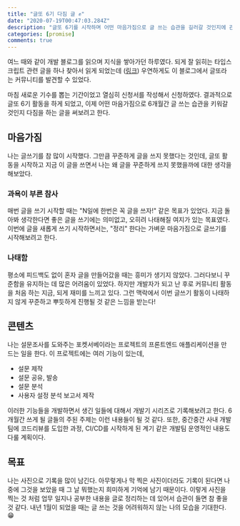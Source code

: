 ```yaml
---
title: "글또 6기 다짐 글 ✊"
date: "2020-07-19T00:47:03.284Z"
description: "글또 6기를 시작하며 어떤 마음가짐으로 글 쓰는 습관을 길러갈 것인지에 관한 글"
categories: [promise]
comments: true
---
```


여느 때와 같이 개발 블로그를 읽으며 지식을 쌓아가던 하루였다. 되게 잘 읽히는 타입스크립트 관련 글을 하나 찾아서 읽게 되었는데 ([링크](https://feel5ny.github.io/2017/11/24/Typescript_09/)) 우연하게도 이 블로그에서 글또라는 커뮤니티를 발견할 수 있었다.

마침 새로운 기수를 뽑는 기간이었고 열심히 신청서를 작성해서 신청하였다. 결과적으로 글또 6기 활동을 하게 되었고, 이제 어떤 마음가짐으로 6개월간 글 쓰는 습관을 키워갈 것인지 다짐을 하는 글을 써보려고 한다.

## 마음가짐

나는 글쓰기를 참 많이 시작했다. 그만큼 꾸준하게 글을 쓰지 못했다는 것인데, 글또 활동을 시작하고 지금 이 글을 쓰면서 나는 왜 글을 꾸준하게 쓰지 못했을까에 대한 생각을 해보았다.

### 과욕이 부른 참사

매번 글을 쓰기 시작할 때는 "N일에 한번은 꼭 글을 쓰자!" 같은 목표가 있었다. 지금 돌아봐 생각한다면 좋은 글을 쓰기에는 의미없고, 오히려 나태해질 여지가 있는 목표였다. 이번에 글을 새롭게 쓰기 시작하면서는, "정리" 한다는 가벼운 마음가짐으로 글쓰기를 시작해보려고 한다.

### 나태함

평소에 피드백도 없이 혼자 글을 만들어갔을 때는 흥미가 생기지 않았다. 그러다보니 꾸준함을 유지하는 데 많은 어려움이 있었다. 하지만 개발자가 되고 난 후로 커뮤니티 활동을 처음 하는 지금, 되게 재미를 느끼고 있다. 그런 맥락에서 이번 글쓰기 활동이 나태하지 않게 꾸준하고 뿌듯하게 진행될 것 같은 느낌을 받는다!

## 콘텐츠

나는 설문조사를 도와주는 포켓서베이라는 프로젝트의 프론트엔드 애플리케이션을 만드는 일을 한다. 이 프로젝트에는 여러 기능이 있는데,

- 설문 제작
- 설문 공유, 발송
- 설문 분석
- 사용자 설정 분석 보고서 제작

이러한 기능들을 개발하면서 생긴 일들에 대해서 개발기 시리즈로 기록해보려고 한다. 6개월간 쓰게 될 글들의 주된 주제는 이런 내용들이 될 것 같다. 또한, 중간중간 사내 개발팀에 코드리뷰를 도입한 과정, CI/CD를 시작하게 된 계기 같은 개발팀 운영적인 내용도 다룰 계획이다.

## 목표

나는 사진으로 기록을 많이 남긴다. 아무렇게나 막 찍은 사진이더라도 기록이 된다면 나중에 그것을 보았을 때 그 날 뭐했는지 희미하게 기억에 남기 때문이다. 이렇게 사진을 찍는 것 처럼 업무 일지나 공부한 내용을 글로 정리하는 데 있어서 습관이 들면 참 좋을 것 같다. 내년 1월이 되었을 때는 글 쓰는 것을 어려워하지 않는 나의 모습을 기대한다. 😁
